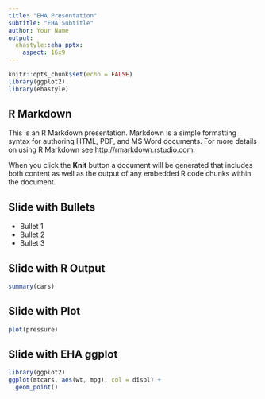 ```yaml
---
title: "EHA Presentation"
subtitle: "EHA Subtitle"
author: Your Name
output:
  ehastyle::eha_pptx:
    aspect: 16x9
---
```


```r
knitr::opts_chunk$set(echo = FALSE)
library(ggplot2)
library(ehastyle)
```

## R Markdown

This is an R Markdown presentation. Markdown is a simple formatting syntax for authoring HTML, PDF, and MS Word documents. For more details on using R Markdown see <http://rmarkdown.rstudio.com>.

When you click the **Knit** button a document will be generated that includes both content as well as the output of any embedded R code chunks within the document.

## Slide with Bullets

- Bullet 1
- Bullet 2
- Bullet 3

## Slide with R Output

```r
summary(cars)
```

## Slide with Plot

```r
plot(pressure)
```

## Slide with EHA ggplot

```r
library(ggplot2)
ggplot(mtcars, aes(wt, mpg), col = displ) +
  geom_point()
```


